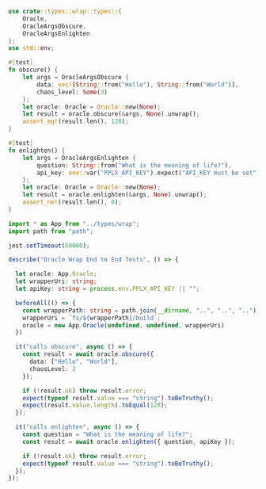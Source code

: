 
<Tabs groupId="integration-tests">
  <TabItem value="rust" label="Rust">

```rust title=tests/it/module.rs
use crate::types::wrap::types::{
    Oracle,
    OracleArgsObscure,
    OracleArgsEnlighten
};
use std::env;

#[test]
fn obscure() {
    let args = OracleArgsObscure {
        data: vec![String::from("Hello"), String::from("World")],
        chaos_level: Some(3)
    };
    let oracle: Oracle = Oracle::new(None);
    let result = oracle.obscure(&args, None).unwrap();
    assert_eq!(result.len(), 128);
}

#[test]
fn enlighten() {
    let args = OracleArgsEnlighten {
        question: String::from("What is the meaning of life?"),
        api_key: env::var("PPLX_API_KEY").expect("API_KEY must be set")
    };
    let oracle: Oracle = Oracle::new(None);
    let result = oracle.enlighten(&args, None).unwrap();
    assert_ne!(result.len(), 0);
}
```

  </TabItem>

  <TabItem value="typescript" label="TypeScript">

```ts title=src/__tests__/e2e/integration.spec.ts
import * as App from "../types/wrap";
import path from "path";

jest.setTimeout(60000);

describe("Oracle Wrap End to End Tests", () => {

  let oracle: App.Oracle;
  let wrapperUri: string;
  let apiKey: string = process.env.PPLX_API_KEY || "";

  beforeAll(() => {
    const wrapperPath: string = path.join(__dirname, "..", "..", "..");
    wrapperUri = `fs/${wrapperPath}/build`;
    oracle = new App.Oracle(undefined, undefined, wrapperUri)
  })

  it("calls obscure", async () => {
    const result = await oracle.obscure({
      data: ["Hello", "World"],
      chaosLevel: 3
    });

    if (!result.ok) throw result.error;
    expect(typeof result.value === "string").toBeTruthy();
    expect(result.value.length).toEqual(128);
  });

  it("calls enlighten", async () => {
    const question = "What is the meaning of life?";
    const result = await oracle.enlighten({ question, apiKey });

    if (!result.ok) throw result.error;
    expect(typeof result.value === "string").toBeTruthy();
  });
});
```

  </TabItem>
</Tabs>